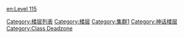 {{DISPLAYTITLE:Level 115："地狱爆发之日"}}
{{M.E.G Notice}}
{{Login|body=
{{class Deadzone}}

'''Level 115'''是后室的第116层。

==描述==
'''Level 115'''是一个不断崩坏的楼层，整个楼层的重力方向与你进入本层站立的初始方向一致，这意味着即使你认为你已经竖直站立了，但可能和水平地面仍有一个20度的夹角。整个楼层呈环状结构，半径大约在10英里，环宽约0.6英里，在圆环上的任何一处都能够看到你最开始进入本层的湖以及与它相对的另一边的虚空。本层的天空始终是血红色的，并且持续下着由[[Liquid_Pain|液态痛苦]]，[[Skin_stealer|窃皮者]]和[[Hound|猎犬]]的血混成的雨。本层的环形空间内有一个'''非常不稳定'''的城镇，城镇中的房子会自主发出白噪音，并且部分结构会时不时发生故障。房子前面有用血湖里的血液涂写的标识牌，上面大致写着“滚出去！”或“滚开！”的字样。一份报告指出，进入其中一间房屋会对你的身体持续造成损伤，并最终导致你的身体出现穿孔。如果你的身体已经出现穿孔症状，你会开始原地徘徊并喃喃自语：“我会在地狱纵情享乐”，随后不久就会失去意识并死亡。因此极度不建议任何人进入本层的任何房屋或建筑物。

在你进入本层的初始区域，你可以发现一个可能是用某个堕入地狱之人的血液书写的标识牌，上面写着：'''马上离开我的房子！如果你不在10分钟内离开的话，''我''会让你感受到前所未有的痛苦！'''该标识牌是由一个名为“血流成河”或者“血湖湖怪”的实体书写，并且上面书写的语言会随着来到本层的流浪者的母语而改变。如果你在10分钟内并没有离开，那么它会对你进行各种痛苦的折磨。

===深血森林===
如果你从你一开始进入本层的地方一直向南前行，你会发现一片由烧焦的树木和来自尸横遍野的战场上的碎片组成的枯萎森林，这些烧焦的树上有很多树瘤，并且会从伤口处分泌血液或者[[Liquid_Pain|液态痛苦]]。如果你在森林中发现一处水坑并且向里面望去，和'''血湖'''中一模一样的手掌或者[[Entity 142|142号实体]]会出现。

===血湖===
{{M.E.G Notice|notice='''''不要'''''接近湖附近200米范围|Reason=你将会被堕入地狱之人的手拉入湖中溺死}}

'''血湖'''或者说'''堕入地狱之湖'''是一个位于本层圆环中心的，飘散着微弱红雾的湖泊。如果你接近了血湖200米的范围内，你会听到肢体被砍下的哀嚎和惨叫，如果你接近了血湖100米的范围内，你会看到河岸上类似[[Insanity|悲尸]]的实体缓慢的向你爬行，如果你设法躲开了这些类似僵尸的实体并且来到了湖边，瘦长的黑色手臂会把你拉入湖中，目前没有任何资料可以提供任何之后的信息。

血湖中存有堕入地狱之人的血液和“血湖湖怪”，有时你可以看到一堆肉从湖中吐出来，这些肉堆有的有着巨大的眼睛，胳膊，腿，头和脚。如果它拥有眼睛，这意味着它能够控制[[Insanity|悲尸]]沿着河岸巡逻。当它活跃时，它的眼睛会发出黄色或者红色的光，颜色代表了该区域的危险程度。

===日志===
<div style="background-color: #FAFAD2; color: black; margin:1em; padding:5px 10px; border:2px dotted #000000; border-radius: 3px">

'''<流浪者M77>'''不不不不......不！！！！

'''<流浪者M77>'''我他妈怎么会来到这个鬼地方！

'''<流浪者M77>'''嗯......

'''<流浪者M77>'''标识牌的内容读完之后，感觉我最好的结局是自杀，但......我还是想再试试。

'''<流浪者M77>'''额......我打算试试能不能通过湖中心的瘦长黑手卡出这个楼层。

'''<流浪者M77>'''致我的老板：我知道我这么做很蠢，但这只是我想活下去的舍命一搏。

'''<音频中断随后恢复>'''

'''<可以听到枪声>'''

'''<流浪者M77>'''那个湖......就要到了......

'''<流浪者M77>'''那些手臂！啊哈......它们朝我过来了！

'''<流浪者M77>'''我他妈恨透了地狱-

'''<音频中止>'''

</div>

==据点和前哨站==
根据本层的特殊性质，建立据点和前哨站是不可能的。

==入口和出口==
===入口===
* 在[[Level 849]]爬过一个由血肉构成的滑梯。
* 在任意楼层从被烧死的[[Partygoers|派行者]]上卡出会来到本层。
*尝试低语召唤恶魔的咒语或者举行召唤湖怪的仪式能够见到“血湖湖怪”。
* 在任意楼层吃下死章鱼后说出“谁是你爸爸？”会来到本层。

===出口===
* 目前来说，离开本层的最好方式是自杀，你会在进入本层的前一个楼层醒来。'''请注意，M.E.G.并不支持任何未被官方证实的伤害自己的行为，在后室复杂多变的环境中，任何伤害自己的行为都是不明智的。'''

* 在距离血湖300米的湖岸上唱“上帝选择让我牺牲”将会被送到[[Level 472]]。


* 从湖中的手卡出可以来到[[Level 1243]]。


* 从深血森林中的一个洞中跳出会把你带到[[Level -11.11]]。 

}}

{{Collapse|num=666|initial=<span style="color:green">'''> 查看作者与关于信息'''</span>|final=<span style="color:green">'''< 隐藏作者与关于信息'''</span>|body=作者:[https://backrooms.fandom.com/wiki/User:ALwaysWand3ringg ALwaysWand3ringg]<br>译者：[https://backrooms.fandom.com/wiki/User:NotFatDog 不是肥狗]}}

[[en:Level 115]]
[[Category:楼层列表]]
[[Category:楼层]]
[[Category:集群1]]
[[Category:神话楼层]]
[[Category:Class Deadzone]]
